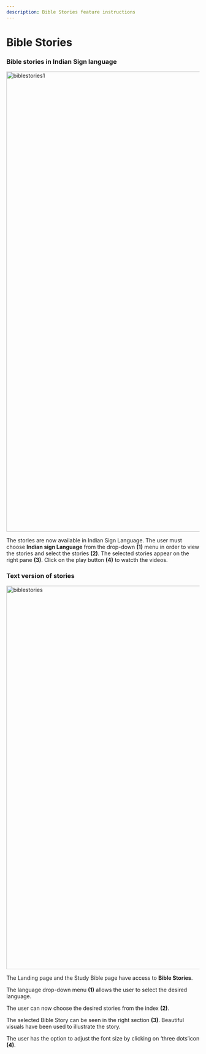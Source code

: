 ```yaml
---
description: Bible Stories feature instructions
---
```


# Bible Stories

### Bible stories in Indian Sign language
<img src="/img/assets/biblestories1.png" width="1200px" alt="biblestories1" />

The stories are now available in Indian Sign Language. The user must choose **Indian sign Language** from the drop-down **(1)** menu in order to view the stories and select the stories **(2)**. 
The selected stories appear on the right pane  **(3)**. Click on the play button  **(4)** to watcth the videos. 


### Text version of stories

<img src="/img/assets/biblestories.png" width="1000px" alt="biblestories" />

The Landing page and the Study Bible page have access to **Bible Stories**.

The language drop-down menu **(1)** allows the user to select the desired language.

The user can now choose the desired stories from the index **(2)**.

The selected Bible Story can be seen in the right section **(3)**. Beautiful visuals have been used to illustrate the story.

The user has the option to adjust the font size by clicking on ‘three dots‘icon **(4)**.


